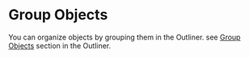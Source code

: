 # Group Objects

You can organize objects by grouping them in the Outliner.
see [Group Objects](./outliner#group-objects) section in the Outliner.



